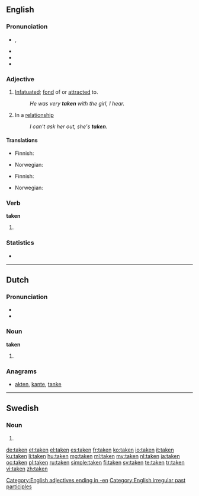 ==English==
{{wikipedia|dab=taken (disambiguation)|taken}}

===Pronunciation===
* {{IPA|/ˈteɪkən/}}, {{SAMPA|/"teIk@n/}}
* {{audio|en-us-taken.ogg|Audio (US)}}
* {{rhymes|eɪkən}}
* {{hyphenation|tak|en}}

===Adjective===
{{en-adj|-}}

# [[infatuated|Infatuated]]; [[fond]] of or [[attracted]] to.
#: ''He was very '''taken''' with the girl, I hear.''
# {{informal}} In a [[relationship]]
#: ''I can't ask her out, she's '''taken'''.''

====Translations====
{{trans-top|infatuated, fond of or attracted to}}
* Finnish: {{t-|fi|pihka|alt=pihkassa}}
{{trans-mid}}
* Norwegian: {{t|no|betatt}}
{{trans-bottom}}

{{trans-top|informal: in a relationship}}
* Finnish: {{t+|fi|varattu}}
{{trans-mid}}
* Norwegian: {{t|no|opptatt}}
{{trans-bottom}}

===Verb===
'''taken'''

# {{past participle of|take}}

===Statistics===
* {{rank|given|hands|turned|239|taken|end|rather|until}}

[[Category:English adjectives ending in -en]]
[[Category:English irregular past participles]]

----

==Dutch==

===Pronunciation===
* {{rhymes|aːkən|lang=nl}}
* {{IPA|/ˈtakən/|lang=nl}}

===Noun===
'''taken''' {{f|p}}

# {{nl-noun-form|pl=1|taak}}

===Anagrams===
* [[akten#Dutch|akten]], [[kante#Dutch|kante]], [[tanke#Dutch|tanke]]

----

==Swedish==

===Noun===
{{infl|sv|noun form}}

# {{sv-noun-form-def-pl|tak}}

[[de:taken]]
[[et:taken]]
[[el:taken]]
[[es:taken]]
[[fr:taken]]
[[ko:taken]]
[[io:taken]]
[[it:taken]]
[[ku:taken]]
[[li:taken]]
[[hu:taken]]
[[mg:taken]]
[[ml:taken]]
[[my:taken]]
[[nl:taken]]
[[ja:taken]]
[[oc:taken]]
[[pl:taken]]
[[ru:taken]]
[[simple:taken]]
[[fi:taken]]
[[sv:taken]]
[[te:taken]]
[[tr:taken]]
[[vi:taken]]
[[zh:taken]]